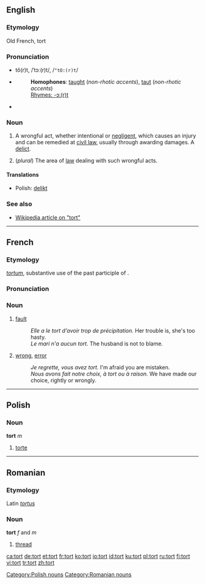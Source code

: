 ==English==
===Etymology===
Old French, tort

===Pronunciation===
*tô(r)t, /ˈtɔː(r)t/, /<tt>"tO:(r)t</tt>/
*{{audio|en-us-tort.ogg|Audio (US)}}
*:'''Homophones''': [[taught]] (''non-rhotic accents''), [[taut]] (''non-rhotic accents'')
*:[[Rhymes:English:-ɔː(r)t|Rhymes: -ɔː(r)t]]
*{{audio|en-uk-tort.ogg|Audio (UK)}}

===Noun===
{{en-noun}}

# {{law}} A wrongful act, whether intentional or [[negligence|negligent]], which causes an injury and can be remedied at [[civil law]], usually through awarding damages. A [[delict]].
# (''plural'') The area of [[law]] dealing with such wrongful acts.

====Translations====
*Polish: [[delikt]] {{m}}

===See also===
*[[w:tort|Wikipedia article on "tort"]]

----

==French==
===Etymology===
{{L.|fr}} ''[[tortum]]'', substantive use of the past participle of {{term|torqueo|torqueō|twist, turn|lang=la}}.

===Pronunciation===
{{IPA|/tɔʀ/}}

===Noun===
{{fr-noun-reg|m}}

# [[fault]]
#:''Elle a le tort d'avoir trop de précipitation.''  Her trouble is, she's too hasty.
#:''Le mari n'a aucun tort.''  The husband is not to blame.
#[[wrong]], [[error]]
#:''Je regrette, vous avez tort.''  I'm afraid you are mistaken.
#:''Nous avons fait notre choix, à tort ou à raison.''  We have made our choice, rightly or wrongly.

----

==Polish==

===Noun===
'''tort''' ''m''

# [[torte]]

[[Category:Polish nouns]]

----

==Romanian==
===Etymology===
Latin ''[[tortus]]''
===Noun===
'''tort''' ''f'' and ''m''

# [[thread]]

[[Category:Romanian nouns]]

[[ca:tort]]
[[de:tort]]
[[et:tort]]
[[fr:tort]]
[[ko:tort]]
[[io:tort]]
[[id:tort]]
[[ku:tort]]
[[pl:tort]]
[[ru:tort]]
[[fi:tort]]
[[vi:tort]]
[[tr:tort]]
[[zh:tort]]